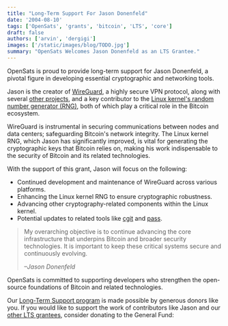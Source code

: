 ```yaml
---
title: "Long-Term Support For Jason Donenfeld"
date: '2004-08-10'
tags: ['OpenSats', 'grants', 'bitcoin', 'LTS', 'core']
draft: false
authors: ['arvin', 'dergigi']
images: ['/static/images/blog/TODO.jpg']
summary: "OpenSats Welcomes Jason Donenfeld as an LTS Grantee."
---
```


OpenSats is proud to provide long-term support for Jason Donenfeld, a pivotal
figure in developing essential cryptographic and networking tools.

Jason is the creator of [WireGuard](https://www.wireguard.com/), a highly secure
VPN protocol, along with several [other projects](https://www.zx2c4.com/), and a
key contributor to the [Linux kernel's random number generator
(RNG)](https://git.zx2c4.com/linux-rng/about/), both of which play a critical
role in the Bitcoin ecosystem.

WireGuard is instrumental in securing communications between nodes and data
centers; safeguarding Bitcoin's network integrity. The Linux kernel RNG, which
Jason has significantly improved, is vital for generating the cryptographic keys
that Bitcoin relies on, making his work indispensable to the security of Bitcoin
and its related technologies.

With the support of this grant, Jason will focus on the following:

- Continued development and maintenance of WireGuard across various platforms.
- Enhancing the Linux kernel RNG to ensure cryptographic robustness.
- Advancing other cryptography-related components within the Linux kernel.
- Potential updates to related tools like [cgit](https://github.com/zx2c4/cgit)
  and [pass](https://www.passwordstore.org/).

> My overarching objective is to continue advancing the core infrastructure that
> underpins Bitcoin and broader security technologies. It is important to keep
> these critical systems secure and continuously evolving.
>
><cite>–Jason Donenfeld</cite>

OpenSats is committed to supporting developers who strengthen the open-source
foundations of Bitcoin and related technologies.

Our [Long-Term Support
program](/blog/announcing-lts-grant-program-to-support-bitcoin-core-contributors)
is made possible by generous donors like you. If you would like to support the
work of contributors like Jason and our [other LTS grantees](/tags/lts),
consider donating to the General Fund:

<center>
    <DonateToGeneralFundButton/>
</center>
